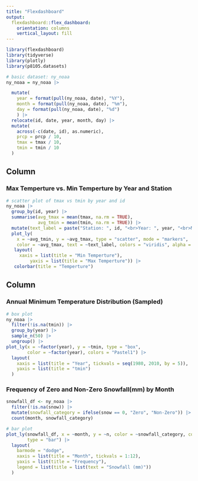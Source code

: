 ```yaml
---
title: "Flexdashboard"
output: 
  flexdashboard::flex_dashboard:
    orientation: columns
    vertical_layout: fill
---
```

```r
library(flexdashboard)
library(tidyverse)
library(plotly)
library(p8105.datasets)
```

```r

# basic dataset: ny_noaa
ny_noaa = ny_noaa |>

  mutate(
    year = format(pull(ny_noaa, date), "%Y"),
    month = format(pull(ny_noaa, date), "%m"),
    day = format(pull(ny_noaa, date), "%d")
    ) |>
  relocate(id, date, year, month, day) |> 
  mutate(
    across(-c(date, id), as.numeric),
    prcp = prcp / 10,     
    tmax = tmax / 10,     
    tmin = tmin / 10      
  )
```

Column {data-width=500}
-----------------------------------------------------------------------
### Max Temperture vs. Min Temperture by Year and Station
```r
# scatter plot of tmax vs tmin by year and id
ny_noaa |>
  group_by(id, year) |>
  summarise(avg_tmax = mean(tmax, na.rm = TRUE),
            avg_tmin = mean(tmin, na.rm = TRUE)) |>
  mutate(text_label = paste("Station: ", id, "<br>Year: ", year, "<br>Max Temperture: ", avg_tmax, "<br>Min Temperture: ", avg_tmin)) |>
  plot_ly(
    x = ~avg_tmin, y = ~avg_tmax, type = "scatter", mode = "markers",
    color = ~avg_tmax, text = ~text_label, colors = "viridis", alpha = 0.5) |>
   layout(
     xaxis = list(title = "Min Temperture"),
         yaxis = list(title = "Max Temperture")) |>
   colorbar(title = "Temperture")
```

Column {data-width=500}
-----------------------------------------------------------------------

### Annual Minimum Temperature Distribution (Sampled)
```r
# box plot
ny_noaa |>
  filter(!is.na(tmin)) |>
  group_by(year) |>
  sample_n(50) |>
  ungroup() |>
plot_ly(x = ~factor(year), y = ~tmin, type = "box",
        color = ~factor(year), colors = "Pastel1") |>
  layout(
    xaxis = list(title = "Year", tickvals = seq(1980, 2010, by = 5)),
    yaxis = list(title = "tmin")
  )
```

### Frequency of Zero and Non-Zero Snowfall(mm) by Month
```r
snowfall_df <- ny_noaa |>
  filter(!is.na(snow)) |>
  mutate(snowfall_category = ifelse(snow == 0, "Zero", "Non-Zero")) |>
  count(month, snowfall_category)

# bar plot
plot_ly(snowfall_df, x = ~month, y = ~n, color = ~snowfall_category, colors = c("skyblue", "orange"),
        type = "bar") |>
  layout(
    barmode = "dodge",
    xaxis = list(title = "Month", tickvals = 1:12),  
    yaxis = list(title = "Frequency"),
    legend = list(title = list(text = "Snowfall (mm)"))
  )
```


